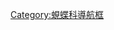 {{Navbox
|name  = 古蜆蝶亞科
|title = [[古蜆蝶亞科]]
|state = {{{state|autocollapse}}}
|listclass = hlist

|above = [[蝴蝶]]⊇[[蜆蝶科]]⊇[[古蜆蝶亞科]]:

|group1 = 古蜆蝶族
|list1  = 
{{Navbox subgroup
 | group1 = 波蜆蝶亞族　
 | group1style = background:;
 | list1  = 
* [[波蜆蝶屬]] ''Zemeros''
}}
{{Navbox subgroup
 | group2 = 白珂蜆蝶亞族
 | group2style = background:;
 | list2  = 
* [[白珂蜆蝶屬]] ''Corrachia''
* [[粉蜆蝶屬]] ''Styx''
}}
{{Navbox subgroup
 | group3 = 白蜆蝶亞族　
 | group3style = background:;
 | list3  = 
* [[白蜆蝶屬]] ''Stiboges''
* 褐蜆蝶屬 - 黃帶褐蜆蝶種團
}}
{{Navbox subgroup
 | group3 = 尾蜆蝶亞族　
 | group3style = background:;
 | list3  = 
* [[尾蜆蝶屬]] ''Dodona''
}}
{{Navbox subgroup
 | group4 = 古蜆蝶亞族　
 | group4style = background:;
 | list4 = 
* [[橙紅斑蜆蝶]] ''Hamearis lucina''
* [[豹蜆蝶屬]] ''Takashia''
* [[小蜆蝶屬]] ''Polycaena''
}}

|group2 = 褐蜆蝶族
|list2  = 
* [[暗蜆蝶屬]] ''Paralaxita''
* [[前列蜆蝶屬]] ''Praetaxila''
* ''[[Archigenes]]''
* [[白點褐蜆蝶]] ''Abisara burnii''
* [[塔蜆蝶屬]] ''Taxila''
* [[萊蜆蝶屬]] ''Laxita''
* [[迪蜆蝶屬]] ''Dicallaneura''
* [[沙蜆蝶屬]] ''Saribia''
* ''[[Afriodinia]]''
* 狹義[[褐蜆蝶屬]] ''Abisara s. s.''
}}<noinclude>

{{collapsible option}}

[[Category:蜆蝶科導航框]]
</noinclude>